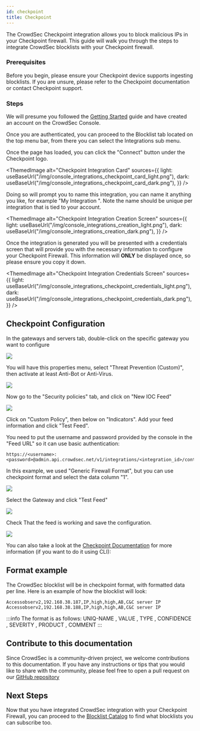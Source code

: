 ```yaml
---
id: checkpoint
title: Checkpoint
---
```



The CrowdSec Checkpoint integration allows you to block malicious IPs in your Checkpoint firewall. This guide will walk you through the steps to integrate CrowdSec blocklists with your Checkpoint firewall.

### Prerequisites

Before you begin, please ensure your Checkpoint device supports ingesting blocklists. If you are unsure, please refer to the Checkpoint documentation or contact Checkpoint support.

### Steps

We will presume you followed the [Getting Started](integrations/intro.mdx) guide and have created an account on the CrowdSec Console.

Once you are authenticated, you can proceed to the Blocklist tab located on the top menu bar, from there you can select the Integrations sub menu.

Once the page has loaded, you can click the "Connect" button under the Checkpoint logo.

<ThemedImage
    alt="Checkpoint Integration Card"
    sources={{
        light: useBaseUrl("/img/console_integrations_checkpoint_card_light.png"),
        dark: useBaseUrl("/img/console_integrations_checkpoint_card_dark.png"),
    }}
/>

Doing so will prompt you to name this integration, you can name it anything you like, for example "My Integration ". Note the name should be unique per integration that is tied to your account.

<ThemedImage
    alt="Checkpoint Integration Creation Screen"
    sources={{
        light: useBaseUrl("/img/console_integrations_creation_light.png"),
        dark: useBaseUrl("/img/console_integrations_creation_dark.png"),
    }}
/>

Once the integration is generated you will be presented with a credentials screen that will provide you with the necessary information to configure your Checkpoint Firewall. This information will **ONLY** be displayed once, so please ensure you copy it down.

<ThemedImage
    alt="Checkpoint Integration Credentials Screen"
    sources={{
        light: useBaseUrl("/img/console_integrations_checkpoint_credentials_light.png"),
        dark: useBaseUrl("/img/console_integrations_checkpoint_credentials_dark.png"),
    }}
/>

## Checkpoint Configuration

In the gateways and servers tab, double-click on the specific gateway you want to configure

![](/img/checkpoint_step1.png)

You will have this properties menu, select "Threat Prevention (Custom)", then activate at least Anti-Bot or Anti-Virus.

![](/img/checkpoint_step2.png)

Now go to the "Security policies" tab, and click on "New IOC Feed"

![](/img/checkpoint_step3.png)

Click on "Custom Policy", then below on "Indicators". Add your feed information and click "Test Feed".

You need to put the username and password provided by the console in the "Feed URL" so it can use basic authentication:

```
https://<username>:<password>@admin.api.crowdsec.net/v1/integrations/<integration_id>/content
```

In this example, we used "Generic Firewall Format", but you can use checkpoint format and select the data column "1".

![](/img/checkpoint_step4.png)

Select the Gateway and click "Test Feed"

![](/img/checkpoint_step5.png)

Check That the feed is working and save the configuration.

![](/img/checkpoint_step6.png)

You can also take a look at the [Checkpoint Documentation](https://support.checkpoint.com/results/sk/sk132193) for more information (if you want to do it using CLI):

## Format example

The CrowdSec blocklist will be in checkpoint format, with formatted data per line. Here is an example of how the blocklist will look:

```
Accessobserv2,192.168.38.187,IP,high,high,AB,C&C server IP
Accessobserv2,192.168.38.188,IP,high,high,AB,C&C server IP
```

:::info
The format is as follows: UNIQ-NAME , VALUE , TYPE , CONFIDENCE , SEVERITY , PRODUCT , COMMENT
:::

## Contribute to this documentation

Since CrowdSec is a community-driven project, we welcome contributions to this documentation. If you have any instructions or tips that you would like to share with the community, please feel free to open a pull request on our [GitHub repository](https://github.com/crowdsecurity/crowdsec-docs)

## Next Steps

Now that you have integrated CrowdSec integration with your Checkpoint Firewall, you can proceed to the [Blocklist Catalog](console/blocklists/catalog.md) to find what blocklists you can subscribe too. 

